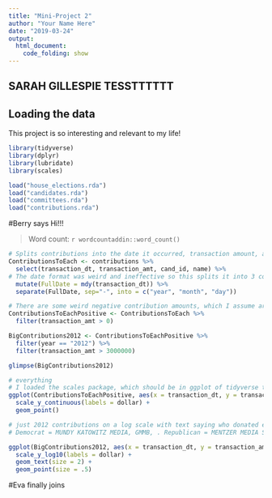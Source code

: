 ```yaml
---
title: "Mini-Project 2"
author: "Your Name Here"
date: "2019-03-24"
output: 
  html_document:
    code_folding: show
---
```


## SARAH GILLESPIE TESSTTTTTT
## Loading the data

This project is so interesting and relevant to my life!

```r
library(tidyverse)
library(dplyr)
library(lubridate)
library(scales)
```

```r
load("house_elections.rda")
load("candidates.rda")
load("committees.rda")
load("contributions.rda")
```
#Berry says Hi!!!

> Word count: `r wordcountaddin::word_count()`

```r

# Splits contributions into the date it occurred, transaction amount, and the the recipient's ID
ContributionsToEach <- contributions %>%
  select(transaction_dt, transaction_amt, cand_id, name) %>%
# The date format was weird and ineffective so this splits it into 3 columns, for year, month, and day. I used "lubridate" which should be part of tidyverse
  mutate(FullDate = mdy(transaction_dt)) %>%
  separate(FullDate, sep="-", into = c("year", "month", "day"))

# There are some weird negative contribution amounts, which I assume are cancelled checks. We should do a better job removing those but it was really skewing the data so I removed the negative contributions and did calculations from here on with only postive contributions
ContributionsToEachPositive <- ContributionsToEach %>%
  filter(transaction_amt > 0)

BigContributions2012 <- ContributionsToEachPositive %>%
  filter(year == "2012") %>%
  filter(transaction_amt > 3000000)

glimpse(BigContributions2012)
```

```r
# everything
# I loaded the scales package, which should be in ggplot of tidyverse to make the tranaction amount be in dollers and not exponants
ggplot(ContributionsToEachPositive, aes(x = transaction_dt, y = transaction_amt)) + 
  scale_y_continuous(labels = dollar) +
  geom_point()
```

```r

# just 2012 contributions on a log scale with text saying who donated each big donation.
# Democrat = MUNDY KATOWITZ MEDIA, GMMB, . Republican = MENTZER MEDIA SERVICES,CROSSROADS MEDIA, NATIONAL MEDIA RESEARCH PLANNING(?), AMERICAN RAMBLER PRODUCTIONS,

ggplot(BigContributions2012, aes(x = transaction_dt, y = transaction_amt, label = name)) +
  scale_y_log10(labels = dollar) +
  geom_text(size = 2) +
  geom_point(size = .5)

```

#Eva finally joins